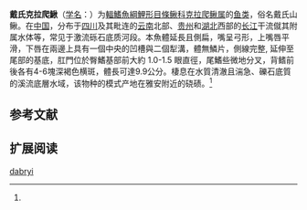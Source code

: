 {{Speciesbox 
| genus = Claea
| species = dabryi 
| status = NE
| status_system = IUCN3.1
| authority = Sauvage, 1874<ref name='id6354'>{{cite web| url =http://www.bioinfo.cn/db05/BjdwSpecies.php?action=view&id=6354| title =戴氏南鳅| work =中国动物物种编目数据库| publisher =中国科学院微生物研究所| author =中国科学院动物研究所| accessdate =2009-04-11| deadurl =yes| archiveurl =https://web.archive.org/web/20160305053949/http://www.bioinfo.cn/db05/BjdwSpecies.php?action=view&id=6354| archivedate =2016-03-05}}</ref>
| synonyms = *''Oreias dabryi'',Sauvage, 1874
*''Barbatula dabryi'',Sauvage, 1874
*''Schistura dabryi'',Sauvage, 1874
*''Schistura dabryi dabryi'',Sauvage, 1874
*''Oreias crassipedunculatus'',Bănărescu & Nalbant, 1976
*''Oreias furcatus'',Bănărescu & Nalbant, 1976
}}

'''戴氏克拉爬鰍'''（[[学名|学名]]：{{lang|la|''Claea dabryi''}}）为[[輻鰭魚綱|輻鰭魚綱]][[鯉形目|鯉形目]][[條鳅科|條鳅科]][[克拉爬鳅属|克拉爬鳅属]]的[[鱼类|鱼类]]，俗名戴氏山鳅。在[[中国|中国]]，分布于[[四川|四川]]及其毗连的[[云南|云南]]北部、[[贵州|贵州]]和[[湖北|湖北]]西部的[[长江|长江]]干流僦其附属水体等，常见于激流砾石底质河段。本魚體延長且側扁，嘴呈弓形，上嘴唇平滑，下唇在兩邊上具有一個中央的凹槽與二個犁溝，體無鱗片，側線完整, 延伸至尾部的基底，肛門位於臀鰭基部前大約 1.0-1.5 眼直徑，尾鰭些微地分叉，背鳍前後各有4-6塊深褐色横斑，體長可達9.9公分。棲息在水質清澈且湍急、礫石底質的溪流底層水域，该物种的模式产地在雅安附近的硗碛。<ref name='id6354'/>

== 参考文献 ==
{{reflist}}

== 扩展阅读 ==
{{refbegin}}
{{wikispecies-inline|Claea dabryi|戴氏克拉爬鰍}}
{{refend}}
{{Taxonbar|from=Q4873743}}

[[Category:克拉爬鰍属|dabryi]]


{{鯉形目小作品}}